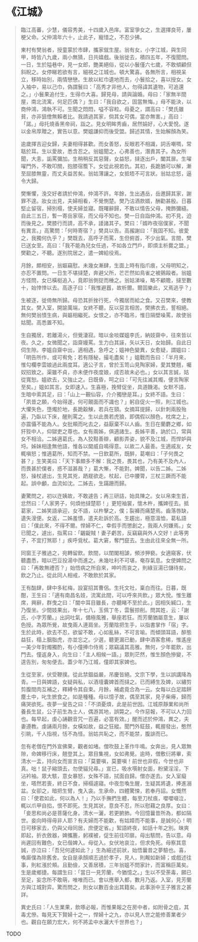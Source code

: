 # 《江城》

> 臨江高蕃，少慧，儀容秀美，十四歲入邑庠。富室爭女之，生選擇良苛，屢梗父命。父仲鴻年六十，止此子，寵惜之，不忍少拂。
>
> 東村有樊翁者，授童蒙於市肆，攜家僦生屋。翁有女，小字江城，與生同甲，時皆八九歲，兩小無猜，日共嬉戲。後翁徙去，積四五年，不復聞問。一日，生於隘巷中，見一女郎，艷美絕俗，從以小鬟僅六七歲，不敢傾顧但斜睨之。女停睇若欲有言，細視之江城也。頓大驚喜。各無所言，相視呆立，移時始別，兩情戀戀。生故以紅巾遺地而去，小鬟拾之，喜以授女。女入袖中，易以己巾，偽謂鬟曰：「高秀才非他人，勿得諱其遺物，可追還之。」小鬟果追付生，生得巾大喜。歸見母，請與論婚。母曰：「家無半間屋，南北流寓，何足匹偶？」生曰：「我自欲之，固當無悔。」母不能決，以商仲鴻，鴻執不可。生聞之悶悶，嗌不容粒。母憂之，謂高曰：「樊氏雖貧，亦非狙儈無賴者比。我請過其家，倘其女可偶，當亦無害。」高曰：「諾。」母托燒香黑帝祠，詣之。見女明眸秀齒，居然娟好，心大愛悅。遂以金帛厚贈之，實告以意。樊媼謙抑而後受盟。歸述其情，生始解顏為笑。
>
> 逾歲擇吉迎女歸，夫妻相得甚歡。而女善怒，反眼若不相識，詞舌嘲啁，常聒於耳。生以愛故，悉含忍之。翁媼聞之，心弗善也，潛責其子。為女所聞，大恚，詬罵彌加。生稍稍反其惡聲，女益怒，撻逐出戶，闔其扉。生嚁嚁門外，不敢叩關，抱膝宿簷下。女從此視若仇。其初，長跪猶可以解，漸至屈膝無靈，而丈夫益苦矣。翁姑薄讓之，女抵牾不可言狀。翁姑忿怒，逼令大歸。
>
> 樊慚懼，浼交好者請於仲鴻，仲鴻不許。年餘，生出遇岳，岳邀歸其家，謝罪不遑。妝女出見，夫婦相看，不覺惻楚。樊乃沽酒款婿，酬勸甚殷。日暮堅止留宿，掃別榻，使夫婦並寢。既曙辭歸，不敢以情告父母，掩飾彌縫。自此三五日，暫一寄岳家宿，而父母不知也。樊一日自詣仲鴻。初不見，迫而後見之。樊膝行而請，高不承，諉諸其子。樊曰：「婿昨夜宿僕家，不聞有異言。」高驚問：「何時寄宿？」樊具以告。高赧謝曰：「我固不知。彼愛之，我獨何仇乎？」樊既去，高呼子而罵，生但俯首，不少出氣。言間，樊已送女至。高曰：「我不能為兒女任過，不如各立門戶，即煩主析爨之盟。」樊勸之，不聽。遂別院居之，遣一婢給役焉。
>
> 月餘，頗相安，翁嫗竊慰。未幾女漸肆，生面上時有指爪痕，父母明知之，亦忍不置問。一日生不堪撻楚，奔避父所，芒芒然如鳥雀之被鸇毆者。翁媼方怪問，女已橫梃追入，竟即翁側捉而棰之。翁姑涕噪，略不顧贍，撻至數十，始悻悻以去。高逐子曰：「我惟避囂，故析爾。爾固樂此，又焉逃乎？」
>
> 生被逐，徙倚無所歸。母恐其折挫行死，今獨居而給之食。又召樊來，使教其女。樊入室，開諭萬端，女終不聽，反以惡言相苦。樊拂衣去，誓相絕。無何樊翁憤生病，與嫗相繼死。女恨之，亦不臨吊，惟日隔壁噪罵，故使翁姑聞。高悉置不知。
>
> 生自獨居，若離湯火，但覺淒寂。暗以金啖媒媼李氏，納妓齋中，往來皆以夜。久之，女微聞之，詣齋嫚罵。生力白其誣，矢以天日，女始歸。自此日伺生隙。李媼自齋中出，適相遇，急呼之；媼神色變異，女愈疑，謂媼曰：「明告所作，或可宥免；若有隱秘，撮毛盡矣！」媼戰而告曰：「半月來，惟勾欄李雲娘過此兩度耳。適公子言，曾於玉笥山見陶家婦，愛其雙翹，囑奴招致之。渠雖不貞，亦未便作夜度娘，成否故未必也。」女以其言誠，姑從寬恕。媼欲去，又強止之。日既昏，呵之曰：「可先往滅其燭，便言陶家至矣。」媼如其言。女即速入。生喜極，挽臂促坐，具道饑渴。女默不語，生暗中索其足，曰：「山上一覲仙容，介介獨戀是耳。」女終不語。生曰：「夙昔之願，今始得遂，何可覿面而不識也？」躬自促火一照，則江城也。大懼失色，墮燭於地，長跪觳觫，若兵在頸。女摘耳提歸，以針刺兩股殆遍，乃臥以下床，醒則罵之。生以此畏若虎狼，即偶假以顏色，枕席之上，亦震懾不能為人。女批頰而叱去之，益厭棄不以人齒。生日在蘭麝之鄉，如犴狴中人，仰獄吏之尊也。女有兩姊，俱適諸生。長姊平善，訥於口，常與女不相洽。二姊適葛氏，為人狡黠善辯，顧影弄姿，貌不及江城，而悍妒與埒。姊妹相逢無他語，惟各以閫威自鳴得意。以故二人最善。生適戚友，女輒嗔怒；惟適葛所，知而不禁。一日飲葛所，既醉，葛嘲曰：「子何畏之甚？」生笑美曰：「天下事頗多不解：我之畏，畏其也，乃有美不及內人，而畏甚於僕者，惑不滋甚哉？」葛大慚，不能對。婢聞，以告二姊。二姊怒，操杖遽出，生見其兇，跴屣欲走。杖起，已中腰膂，三杖三蹶而不能起。誤中顱，血流如沈。二姊去，生蹣跚而歸。
>
> 妻驚問之，初以迕姨故，不敢遽告；再三研詰，始具陳之。女以帛束生首，忿然曰：「人家男子，何煩他撻楚耶！」更短袖裳，懷木杵，攜婢徑去。抵葛家，二姊笑語承迎，女不語，以杵擊之，僕；裂褲而痛楚焉。齒落唇缺，遺失溲便。女返，二姊羞憤，遣夫赴訴於高。生趨出，極意溫恤，葛私語曰：「僕此來，不得不爾。悍婦不仁，幸假手而懲創之，我兩人何嫌焉。」女已聞之，遽出，指罵曰：「齷齪賊！妻子虧苦，反竊竊與外人交好！此等男子，不宜打煞耶！」疾呼覓杖。葛大窘，奪門竄去。生由此往來全無一所。
>
> 同窗王子雅過之，宛轉留飲。飲間，以閨閣相謔，頻涉狎褻。女適窺客，伏聽盡悉，暗以巴豆投湯中而進之。未幾吐利不可堪，奄存氣息。女使婢問之曰：「再敢無禮否？」始悟病之所自來，呻吟而哀之，則綠豆湯已儲待矣，飲之乃止。從此同人相戒，不敢飲於其家。
>
> 王有酤肆，肆中多紅梅，設宴招其曹侶。生托文社，稟白而往。日暮，既酣，王生曰：「適有南昌名妓，流寓此間，可以呼來共飲。」眾大悅。惟生離席，興辭，群曳之曰：「閫中耳目雖長，亦聽睹不至於此。」因相矢緘口，生乃復坐。少間妓果出，年十七八，玉佩丁冬，雲鬟掠削。問其姓，云：「謝氏，小字芳蘭。」出詞吐氣，備極風雅，舉座若狂。而芳蘭猶屬意生，屢以色授。為眾所覺，故曳兩人連肩坐。芳蘭陰把生手，以指書掌作「宿」字。生於此時，欲去不忍，欲留不敢，心如亂絲，不可言喻。而傾頭耳語，醉態益狂，榻上胭脂虎，亦並忘之。少選，聽更漏已動，肆中酒客愈稀，惟遙座一美少年對燭獨酌，有小僮捧巾侍焉；眾竊議其高雅。無何，少年罷飲，出門去。僮返身入，向生曰：「主人相候一語。」眾則茫然，惟生顏色慘變，不遑告別，匆匆便去。蓋少年乃江城，僮即其家婢也。
>
> 生從至家，伏受鞭撲。從此禁錮益嚴，吊慶皆絕。文宗下學，生以誤講降為青。一日與婢語，女疑與私，以酒壇囊婢首而撻之。已而縛生及婢，以繡剪剪腹間肉互補之，釋縛令其自束。月餘，補處竟合為一云。女每以白足踏餅塵土中，叱生摭食之。如是種種。母以憶子故，偶至其家，見子柴瘠，歸而痛哭欲死。夜夢一叟告之曰：「不須憂煩，此是前世因。江城原靜業和尚所養長生鼠，公子前生為士人，偶游其地，誤斃之。今作惡報，不可以人力回也。每早起，虔心誦觀音咒一百遍，必當有效。」醒而述於仲鴻，異之，夫妻遵教。虔誦兩月餘，女橫如故，益之狂縱。聞門外鉦鼓，輒握發出，憨然引眺，千人指視，恬不為怪。翁姑共恥之，而不能禁，腹誹而已。
>
> 忽有老僧在門外宣佛果，觀者如堵。僧吹鼓上革作牛鳴。女奔出，見人眾無隙，命婢移行床，翹登其上。眾目集視，女如弗覺。逾時，僧敷衍將畢，索清水一盂，持向女而宣言曰：「莫要嗔，莫要嗔！前世也非假，今世也非真。咄！鼠子縮頭去，勿使貓兒尋。」宣已，吸水噀射女面，粉黛淫淫，下沾衿袖。眾大駭，意女暴怒，女殊不語，拭面自歸。僧亦遂去。女入室癡坐，嗒然若喪，終日不食，掃榻遽寢。中夜忽喚生醒，生疑其將遺，捧進溺盆。女卻之，暗把生臂，曳入衾。生承命，四體驚悚，若奉丹詔。女慨然曰：「使君如此，何以為人！」乃以手撫捫生體，每至刀杖痕，嚶嚶啜泣，輒以爪甲自掐，恨不即死。生見其狀，意良不忍，所以慰藉之良厚。女曰：「妾思和尚必是菩薩化身。清水一灑，若更腑肺。今回憶曩昔所為，都如隔世。妾向時得毋非人耶？有夫婦而不能歡，有姑嫜而不能事，是誠何心！明日可移家去，仍與父母同居，庶便定省。」絮語終夜，如話十年之別。昧爽即起，折衣斂器，婢攜簏，躬襆被，促生前往叩扉。母出駭問，告以意。母尚遲回有難色，女已偕婢入。母從入。女伏地哀泣，但求免死。母察其意誠，亦泣曰：「吾兒何遽如此？」生為細述前狀，始悟曩昔之夢驗也。喜，喚廝僕為除舊舍。女自是承顏順志過於孝子，見人，則觍如新婦；或戲述往事，則紅漲於頰。且勤儉，又善居積，三年翁媼不問家計，而富稱巨萬矣。生是歲鄉捷。每謂生曰：「當日一見芳蘭，今猶憶之。」生以不受荼毒，願已至足，妄念所不敢萌，唯唯而已。會以應舉入都，數月乃返。入室，見芳蘭方與江城對弈。驚而問之，則女以數百金出其籍矣。此事浙中王子雅言之甚詳。
>
> 異史氏曰：「人生業果，飲啄必報，而惟果報之在房中者，如附骨之疽，其毒尤慘。每見天下賢婦十之一，悍婦十之九，亦以見人世之能修善業者少也。觀自在願力宏大，何不將孟中水灑大千世界也？」

TODO
